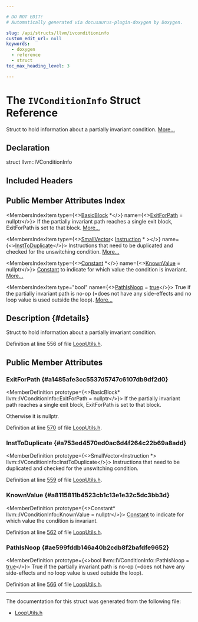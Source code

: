 ```yaml
---

# DO NOT EDIT!
# Automatically generated via docusaurus-plugin-doxygen by Doxygen.

slug: /api/structs/llvm/ivconditioninfo
custom_edit_url: null
keywords:
  - doxygen
  - reference
  - struct
toc_max_heading_level: 3

---
```





# The `IVConditionInfo` Struct Reference

<DoxygenPage pluginConfig={pluginConfig}>

Struct to hold information about a partially invariant condition. <a href="#details">More...</a>

## Declaration

<CodeBlock>struct llvm::IVConditionInfo</CodeBlock>

## Included Headers

<IncludesList>
<IncludesListItem
  filePath="llvm/Transforms/Utils/LoopUtils.h"
  permalink="/docs/api/files/include/include/llvm/include/llvm/transforms/include/llvm/transforms/utils/looputils-h"
  isLocal="true" />
</IncludesList>

## Public Member Attributes Index

<MembersIndex>

<MembersIndexItem
  type={<><a href="/docs/api/classes/llvm/basicblock">BasicBlock</a> &#42;</>}
  name={<><a href="#a1485afe3cc5537d5747c6107db9df2d0">ExitForPath</a> = nullptr</>}>
If the partially invariant path reaches a single exit block, ExitForPath is set to that block. <a href="#a1485afe3cc5537d5747c6107db9df2d0">More...</a>
</MembersIndexItem>

<MembersIndexItem
  type={<><a href="/docs/api/classes/llvm/smallvector">SmallVector</a>&lt; <a href="/docs/api/classes/llvm/instruction">Instruction</a> &#42; &gt;</>}
  name={<><a href="#a753ed4570ed0ac6d4f264c22b69a8add">InstToDuplicate</a></>}>
Instructions that need to be duplicated and checked for the unswitching condition. <a href="#a753ed4570ed0ac6d4f264c22b69a8add">More...</a>
</MembersIndexItem>

<MembersIndexItem
  type={<><a href="/docs/api/classes/llvm/constant">Constant</a> &#42;</>}
  name={<><a href="#a8115811b4523cb1c13e1e32c5dc3bb3d">KnownValue</a> = nullptr</>}>
<a href="/docs/api/classes/llvm/constant">Constant</a> to indicate for which value the condition is invariant. <a href="#a8115811b4523cb1c13e1e32c5dc3bb3d">More...</a>
</MembersIndexItem>

<MembersIndexItem
  type="bool"
  name={<><a href="#ae599fddb146a40b2cdb8f2bafdfe9652">PathIsNoop</a> = <a href="/docs/api/files/lib/lib/analysis/basicaliasanalysis-cpp/#af6d5cafbdfc5313e65d990120021a3ec">true</a></>}>
True if the partially invariant path is no-op (=does not have any side-effects and no loop value is used outside the loop). <a href="#ae599fddb146a40b2cdb8f2bafdfe9652">More...</a>
</MembersIndexItem>

</MembersIndex>

## Description {#details}

Struct to hold information about a partially invariant condition.

Definition at line 556 of file <a href="/docs/api/files/include/include/llvm/include/llvm/transforms/include/llvm/transforms/utils/looputils-h">LoopUtils.h</a>.

<SectionDefinition>

## Public Member Attributes

### ExitForPath {#a1485afe3cc5537d5747c6107db9df2d0}

<MemberDefinition
  prototype={<>BasicBlock&#42; llvm::IVConditionInfo::ExitForPath = nullptr</>}>
If the partially invariant path reaches a single exit block, ExitForPath is set to that block.

Otherwise it is nullptr.

Definition at line <a href="/docs/api/files/include/include/llvm/include/llvm/transforms/include/llvm/transforms/utils/looputils-h/#l00570">570</a> of file <a href="/docs/api/files/include/include/llvm/include/llvm/transforms/include/llvm/transforms/utils/looputils-h">LoopUtils.h</a>.
</MemberDefinition>

### InstToDuplicate {#a753ed4570ed0ac6d4f264c22b69a8add}

<MemberDefinition
  prototype={<>SmallVector&lt;Instruction &#42;&gt; llvm::IVConditionInfo::InstToDuplicate</>}>
Instructions that need to be duplicated and checked for the unswitching condition.

Definition at line <a href="/docs/api/files/include/include/llvm/include/llvm/transforms/include/llvm/transforms/utils/looputils-h/#l00559">559</a> of file <a href="/docs/api/files/include/include/llvm/include/llvm/transforms/include/llvm/transforms/utils/looputils-h">LoopUtils.h</a>.
</MemberDefinition>

### KnownValue {#a8115811b4523cb1c13e1e32c5dc3bb3d}

<MemberDefinition
  prototype={<>Constant&#42; llvm::IVConditionInfo::KnownValue = nullptr</>}>
<a href="/docs/api/classes/llvm/constant">Constant</a> to indicate for which value the condition is invariant.

Definition at line <a href="/docs/api/files/include/include/llvm/include/llvm/transforms/include/llvm/transforms/utils/looputils-h/#l00562">562</a> of file <a href="/docs/api/files/include/include/llvm/include/llvm/transforms/include/llvm/transforms/utils/looputils-h">LoopUtils.h</a>.
</MemberDefinition>

### PathIsNoop {#ae599fddb146a40b2cdb8f2bafdfe9652}

<MemberDefinition
  prototype={<>bool llvm::IVConditionInfo::PathIsNoop = <a href="/docs/api/files/lib/lib/analysis/basicaliasanalysis-cpp/#af6d5cafbdfc5313e65d990120021a3ec">true</a></>}>
True if the partially invariant path is no-op (=does not have any side-effects and no loop value is used outside the loop).

Definition at line <a href="/docs/api/files/include/include/llvm/include/llvm/transforms/include/llvm/transforms/utils/looputils-h/#l00566">566</a> of file <a href="/docs/api/files/include/include/llvm/include/llvm/transforms/include/llvm/transforms/utils/looputils-h">LoopUtils.h</a>.
</MemberDefinition>

</SectionDefinition>

<hr/>

The documentation for this struct was generated from the following file:

<ul>
<li><a href="/docs/api/files/include/include/llvm/include/llvm/transforms/include/llvm/transforms/utils/looputils-h">LoopUtils.h</a></li>
</ul>

</DoxygenPage>
